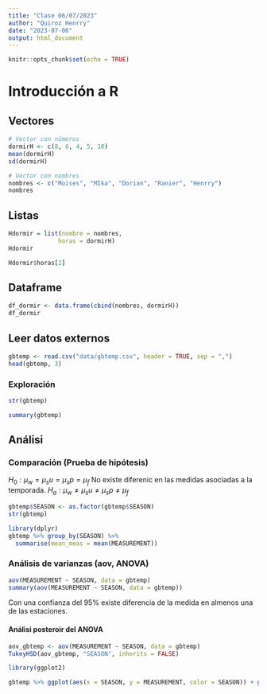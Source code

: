 ```yaml
---
title: "Clase 06/07/2023"
author: "Quiroz Henrry"
date: "2023-07-06"
output: html_document
---
```


```r
knitr::opts_chunk$set(echo = TRUE)
```


# Introducción a R

## Vectores
```r
# Vector con números
dormirH <- c(8, 6, 4, 5, 10)
mean(dormirH)
sd(dormirH)

# Vector con nombres
nombres <- c("Moises", "MIka", "Dorian", "Ranier", "Henrry")
nombres
```

## Listas

```r
Hdormir = list(nombre = nombres,
              horas = dormirH)
Hdormir

Hdormir$horas[2]
```
## Dataframe 
```r
df_dormir <- data.frame(cbind(nombres, dormirH))
df_dormir
```
## Leer datos externos

```r
gbtemp <- read.csv("data/gbtemp.csv", header = TRUE, sep = ",")
head(gbtemp, 3)
```


### Exploración

```r
str(gbtemp)
```
```r
summary(gbtemp)
```
## Análisi

### Comparación (Prueba de hipótesis)
$H_0: \mu_w = \mu_su = \mu_sp = \mu_f$ No existe diferenic en las medidas asociadas a la temporada.
$H_a: \mu_w \neq \mu_su \neq \mu_sp \neq \mu_f$

```r
gbtemp$SEASON <- as.factor(gbtemp$SEASON)
str(gbtemp)

library(dplyr)
gbtemp %>% group_by(SEASON) %>% 
  summarise(mean_meas = mean(MEASUREMENT))
```

### Análisis de varianzas (aov, ANOVA)

```r
aov(MEASUREMENT ~ SEASON, data = gbtemp)
summary(aov(MEASUREMENT ~ SEASON, data = gbtemp))
```

Con una confianza del 95% existe diferencia de la medida en almenos una de las estaciones.

#### Análisi posteroir del ANOVA

```r
aov_gbtemp <- aov(MEASUREMENT ~ SEASON, data = gbtemp)
TukeyHSD(aov_gbtemp, "SEASON", inherits = FALSE)

```

```r
library(ggplot2)

gbtemp %>% ggplot(aes(x = SEASON, y = MEASUREMENT, color = SEASON)) + geom_boxplot() + geom_jitter(size = 0.05) + theme_classic()
```

